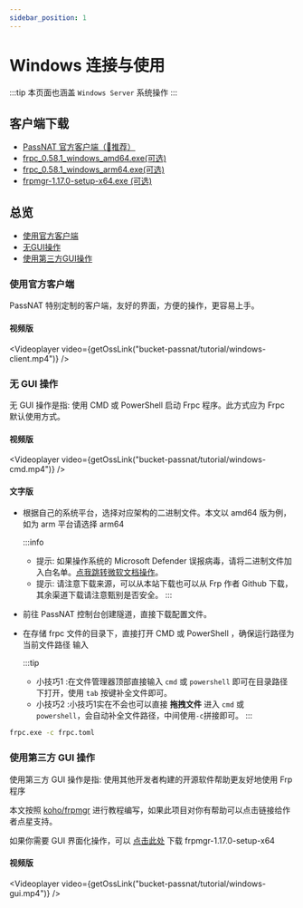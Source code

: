 ```yaml
---
sidebar_position: 1
---
```



# Windows 连接与使用

:::tip
本页面也涵盖 `Windows Server` 系统操作
:::

## 客户端下载

- [PassNAT 官方客户端（🌟推荐）](https://bucket.passnat.com/bucket-passnat/client/win32/x64/PassNAT-1.0.0-setup.exe)
- [frpc_0.58.1_windows_amd64.exe(可选)](https://bucket.passnat.com/bucket-passnat/frp/frpc_0.58.1_windows_amd64.exe)
- [frpc_0.58.1_windows_arm64.exe(可选)](https://bucket.passnat.com/bucket-passnat/frp/frpc_0.58.1_windows_arm64.exe)
- [frpmgr-1.17.0-setup-x64.exe (可选) ](https://bucket.passnat.com/bucket-passnat/frp-edge/frpmgr-1.17.0-setup-x64.exe)

## 总览

- [使用官方客户端](#使用官方客户端)
- [无GUI操作](#无-gui-操作)
- [使用第三方GUI操作](#使用第三方-gui-操作)

### 使用官方客户端

PassNAT 特别定制的客户端，友好的界面，方便的操作，更容易上手。

#### 视频版

<Videoplayer video={getOssLink("bucket-passnat/tutorial/windows-client.mp4")} />

### 无 GUI 操作

无 GUI 操作是指: 使用 CMD 或 PowerShell 启动 Frpc 程序。此方式应为 Frpc 默认使用方式。

#### 视频版

<Videoplayer video={getOssLink("bucket-passnat/tutorial/windows-cmd.mp4")} />

#### 文字版

- 根据自己的系统平台，选择对应架构的二进制文件。本文以 amd64 版为例，如为 arm 平台请选择 arm64

  :::info

  - 提示: 如果操作系统的 Microsoft Defender 误报病毒，请将二进制文件加入白名单。[点我跳转微软文档操作](https://support.microsoft.com/zh-cn/windows/%E5%B0%86%E6%8E%92%E9%99%A4%E9%A1%B9%E6%B7%BB%E5%8A%A0%E5%88%B0-windows-%E5%AE%89%E5%85%A8%E4%B8%AD%E5%BF%83-811816c0-4dfd-af4a-47e4-c301afe13b26)。
  - 提示: 请注意下载来源，可以从本站下载也可以从 Frp 作者 Github 下载，其余渠道下载请注意甄别是否安全。
    :::

- 前往 PassNAT 控制台创建隧道，直接下载配置文件。
- 在存储 frpc 文件的目录下，直接打开 CMD 或 PowerShell ，确保运行路径为当前文件路径 输入

  :::tip

  - 小技巧1 :在文件管理器顶部直接输入 `cmd` 或 `powershell` 即可在目录路径下打开，使用 `tab` 按键补全文件即可。
  - 小技巧2 :小技巧1实在不会也可以直接 **拖拽文件** 进入 `cmd` 或 `powershell`，会自动补全文件路径，中间使用`-c`拼接即可。
    :::

```cmd title="注意: 当前为示例代码，请根据实际情况填写，不要直接复制本代码运行"
frpc.exe -c frpc.toml
```

### 使用第三方 GUI 操作

使用第三方 GUI 操作是指: 使用其他开发者构建的开源软件帮助更友好地使用 Frp 程序

本文按照 [koho/frpmgr](https://github.com/koho/frpmgr) 进行教程编写，如果此项目对你有帮助可以点击链接给作者点星支持。

如果你需要 GUI 界面化操作，可以 [点击此处](#客户端下载) 下载 frpmgr-1.17.0-setup-x64

#### 视频版

<Videoplayer video={getOssLink("bucket-passnat/tutorial/windows-gui.mp4")} />
